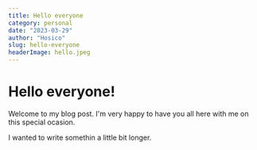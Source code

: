 ```yaml
---
title: Hello everyone
category: personal
date: "2023-03-29"
author: "Hosico"
slug: hello-everyone
headerImage: hello.jpeg
---
```


# Hello everyone!

Welcome to my blog post. I'm very happy to have you all here with me on this special ocasion.

I wanted to write somethin a little bit longer.
